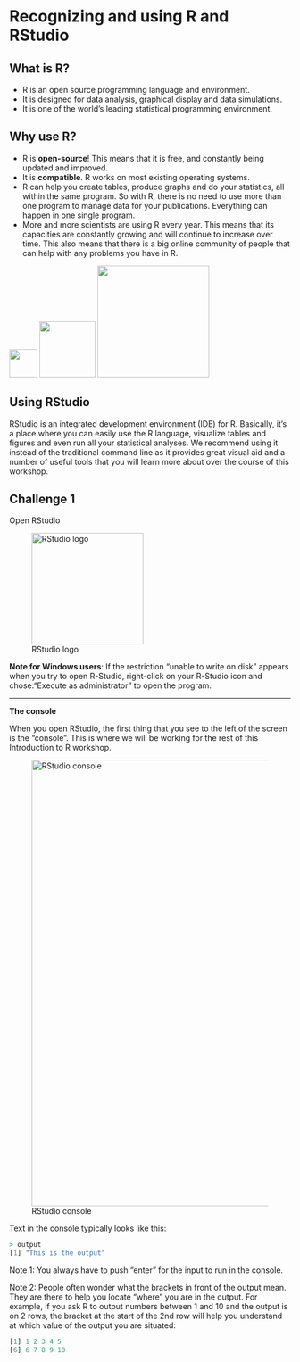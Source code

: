 # Recognizing and using R and RStudio

## What is R?

-   R is an open source programming language and environment.
-   It is designed for data analysis, graphical display and data
    simulations.
-   It is one of the world's leading statistical programming
    environment.
    
## Why use R?

-   R is **open-source**! This means that it is free, and constantly
    being updated and improved.
-   It is **compatible**. R works on most existing operating systems.
-   R can help you create tables, produce graphs and do your statistics,
    all within the same program. So with R, there is no need to use more
    than one program to manage data for your publications. Everything
    can happen in one single program.
-   More and more scientists are using R every year. This means that its
    capacities are constantly growing and will continue to increase over
    time. This also means that there is a big online community of people
    that can help with any problems you have in R.

![](images/operating_systems.png){width="50"}
![](images/open_source.png){width="100"}
![](images/the_why_r_plot_2.png){width="200"}


## Using RStudio

RStudio is an integrated development environment (IDE) for R. Basically,
it's a place where you can easily use the R language, visualize tables
and figures and even run all your statistical analyses. We recommend
using it instead of the traditional command line as it provides great
visual aid and a number of useful tools that you will learn more about
over the course of this workshop.


## Challenge 1

Open RStudio

![RStudio logo](/logo_rstudio.jpg){width="200"}

**Note for Windows users**: If the restriction "unable to write on
disk" appears when you try to open R-Studio, right-click on your
R-Studio icon and chose:"Execute as administrator" to open the
program.

------------------------------------------------------------------------

**The console**

When you open RStudio, the first thing that you see to the left of the
screen is the "console". This is where we will be working for the rest
of this Introduction to R workshop.

![RStudio console](/Rstudioconsole_fleche.png){width="800"}

Text in the console typically looks like this:

```r
> output
[1] "This is the output"
```

Note 1: You always have to push "enter" for the input to run in the
console.

Note 2: People often wonder what the brackets in front of the output
mean. They are there to help you locate "where" you are in the output.
For example, if you ask R to output numbers between 1 and 10 and the
output is on 2 rows, the bracket at the start of the 2nd row will help
you understand at which value of the output you are situated:

```r
[1] 1 2 3 4 5
[6] 6 7 8 9 10
```

